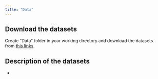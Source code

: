 ```yaml
---
title: "Data"
---
```


## Download the datasets

Create "Data" folder in your working directory and download the datasets from [this links](https://www.dropbox.com/scl/fo/onuxrv9z5p9onfb5jaf56/AEcFPsDrbLlPfPy9cXwEpyE?rlkey=z3ozk85mv02ujwytv9yu4sjno&st=so8hay8r&dl=0){target="_blank"}.


## Description of the datasets

+ 

